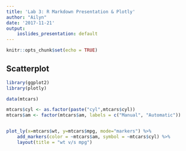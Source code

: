 ```yaml
---
title: 'Lab 3: R Markdown Presentation & Plotly'
author: "Ailyn"
date: '2017-11-21'
output:
    ioslides_presentation: default
---
```


```r
knitr::opts_chunk$set(echo = TRUE)

```



## Scatterplot

```r
library(ggplot2)
library(plotly)

data(mtcars)

mtcars$cyl <- as.factor(paste("cyl",mtcars$cyl))
mtcars$am <- factor(mtcars$am, labels = c("Manual", "Automatic"))


plot_ly(x=mtcars$wt, y=mtcars$mpg, mode="markers") %>%  
    add_markers(color = ~mtcars$am, symbol = ~mtcars$cyl) %>%  
    layout(title = "wt v/s mpg")


```